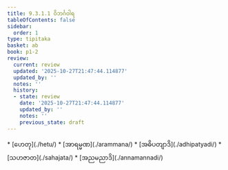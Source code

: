 ```yaml
---
title: 9.3.1.1 ဝိဘင်္ဂဝါရ
tableOfContents: false
sidebar:
  order: 1
type: tipitaka
basket: ab
book: p1-2
review:
  current: review
  updated: '2025-10-27T21:47:44.114877'
  updated_by: ''
  notes: ''
  history:
  - state: review
    date: '2025-10-27T21:47:44.114877'
    updated_by: ''
    notes: ''
    previous_state: draft
---
```



<ReviewStatus review={frontmatter.review} showDetails={true} />

<HypothesisAnnotation frontmatter={frontmatter} />

<DynamicBreadcrumb />



<TableOfContents book="p1-2" section="9.3.1.1">
* [ဟေတု](./hetu/)
* [အာရမ္မဏ](./arammana/)
* [အဓိပတျာဒိ](./adhipatyadi/)
* [သဟဇာတ](./sahajata/)
* [အညမညာဒိ](./annamannadi/)
</TableOfContents>